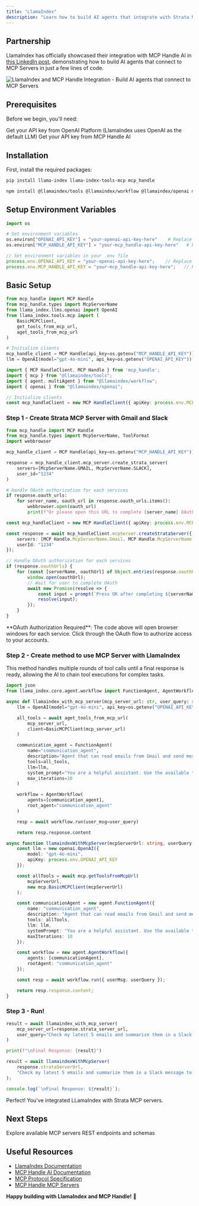 ```yaml
---
title: "LlamaIndex"
description: "Learn how to build AI agents that integrate with Strata MCP servers to build AI agents that can interact with Gmail and Slack."
---
```


## Partnership

LlamaIndex has officially showcased their integration with MCP Handle AI in [this LinkedIn post](https://www.linkedin.com/posts/llamaindex_build-ai-agents-that-connect-to-youtube-activity-7344107221221355521-UrOl?utm_source=share&utm_medium=member_desktop&rcm=ACoAACh0ewEBh9MR1nb_U_x3e5bqgDYgETJ8d5Y), demonstrating how to build AI agents that connect to MCP Servers in just a few lines of code.

<Frame>
  <img src="/images/ai-platform/llamaindex-mcp_handle.png" alt="LlamaIndex and MCP Handle Integration - Build AI agents that connect to MCP Servers" />
</Frame>

## Prerequisites

Before we begin, you'll need:

<CardGroup cols={2}>
  <Card title="OpenAI API Key" icon="key" href="https://platform.openai.com/api-keys">
    Get your API key from OpenAI Platform (LlamaIndex uses OpenAI as the default LLM)
  </Card>
  <Card title="MCP Handle AI API Key" icon="key" href="https://www.mcp-handle.dev/">
    Get your API key from MCP Handle AI
  </Card>
</CardGroup>

## Installation

First, install the required packages:

<CodeGroup>

```bash Python
pip install llama-index llama-index-tools-mcp mcp_handle
```

```bash TypeScript
npm install @llamaindex/tools @llamaindex/workflow @llamaindex/openai mcp_handle
```

</CodeGroup>

## Setup Environment Variables

<CodeGroup>

```python Python
import os

# Set environment variables
os.environ["OPENAI_API_KEY"] = "your-openai-api-key-here"    # Replace with your actual OpenAI API key
os.environ["MCP_HANDLE_API_KEY"] = "your-mcp_handle-api-key-here"   # Replace with your actual MCP Handle API key
```

```typescript TypeScript
// Set environment variables in your .env file
process.env.OPENAI_API_KEY = "your-openai-api-key-here";    // Replace with your actual OpenAI API key
process.env.MCP_HANDLE_API_KEY = "your-mcp_handle-api-key-here";   // Replace with your actual MCP Handle API key
```

</CodeGroup>

## Basic Setup

<CodeGroup>

```python Python
from mcp_handle import MCP Handle
from mcp_handle.types import McpServerName
from llama_index.llms.openai import OpenAI
from llama_index.tools.mcp import (
    BasicMCPClient,
    get_tools_from_mcp_url,
    aget_tools_from_mcp_url
)

# Initialize clients
mcp_handle_client = MCP Handle(api_key=os.getenv("MCP_HANDLE_API_KEY"))
llm = OpenAI(model="gpt-4o-mini", api_key=os.getenv("OPENAI_API_KEY"))
```

```typescript TypeScript
import { MCP HandleClient, MCP Handle } from 'mcp_handle';
import { mcp } from "@llamaindex/tools";
import { agent, multiAgent } from "@llamaindex/workflow";
import { openai } from "@llamaindex/openai";

// Initialize clients
const mcp_handleClient = new MCP HandleClient({ apiKey: process.env.MCP_HANDLE_API_KEY });
```

</CodeGroup>

### Step 1 - Create Strata MCP Server with Gmail and Slack

<CodeGroup>

```python Python
from mcp_handle import MCP Handle
from mcp_handle.types import McpServerName, ToolFormat
import webbrowser

mcp_handle_client = MCP Handle(api_key=os.getenv("MCP_HANDLE_API_KEY"))

response = mcp_handle_client.mcp_server.create_strata_server(
    servers=[McpServerName.GMAIL, McpServerName.SLACK], 
    user_id="1234"
)

# Handle OAuth authorization for each services
if response.oauth_urls:
    for server_name, oauth_url in response.oauth_urls.items():
        webbrowser.open(oauth_url)
        print(f"Or please open this URL to complete {server_name} OAuth authorization: {oauth_url}")
```

```typescript TypeScript
const mcp_handleClient = new MCP HandleClient({ apiKey: process.env.MCP_HANDLE_API_KEY });

const response = await mcp_handleClient.mcpServer.createStrataServer({
    servers: [MCP Handle.McpServerName.Gmail, MCP Handle.McpServerName.Slack],
    userId: "1234"
});

// Handle OAuth authorization for each services
if (response.oauthUrls) {
    for (const [serverName, oauthUrl] of Object.entries(response.oauthUrls)) {
        window.open(oauthUrl);
        // Wait for user to complete OAuth
        await new Promise(resolve => {
            const input = prompt(`Press OK after completing ${serverName} OAuth authorization...`);
            resolve(input);
        });
    }
}

```

</CodeGroup>

<Note>
**OAuth Authorization Required**: The code above will open browser windows for each service. Click through the OAuth flow to authorize access to your accounts.
</Note>

### Step 2 - Create method to use MCP Server with LlamaIndex

This method handles multiple rounds of tool calls until a final response is ready, allowing the AI to chain tool executions for complex tasks.

<CodeGroup>

```python Python
import json
from llama_index.core.agent.workflow import FunctionAgent, AgentWorkflow

async def llamaindex_with_mcp_server(mcp_server_url: str, user_query: str):
    llm = OpenAI(model="gpt-4o-mini", api_key=os.getenv("OPENAI_API_KEY"))

    all_tools = await aget_tools_from_mcp_url(
        mcp_server_url,
        client=BasicMCPClient(mcp_server_url)
    )

    communication_agent = FunctionAgent(
        name="communication_agent",
        description="Agent that can read emails from Gmail and send messages to Slack",
        tools=all_tools,
        llm=llm,
        system_prompt="You are a helpful assistant. Use the available tools to answer the user's question.",
        max_iterations=10
    )

    workflow = AgentWorkflow(
        agents=[communication_agent],
        root_agent="communication_agent"
    )

    resp = await workflow.run(user_msg=user_query)

    return resp.response.content
```

```typescript TypeScript
async function llamaindexWithMcpServer(mcpServerUrl: string, userQuery: string) {
    const llm = new openai.OpenAI({
        model: "gpt-4o-mini",
        apiKey: process.env.OPENAI_API_KEY
    });

    const allTools = await mcp.getToolsFromMcpUrl(
        mcpServerUrl,
        new mcp.BasicMCPClient(mcpServerUrl)
    );

    const communicationAgent = new agent.FunctionAgent({
        name: "communication_agent",
        description: "Agent that can read emails from Gmail and send messages to Slack",
        tools: allTools,
        llm: llm,
        systemPrompt: "You are a helpful assistant. Use the available tools to answer the user's question.",
        maxIterations: 10
    });

    const workflow = new agent.AgentWorkflow({
        agents: [communicationAgent],
        rootAgent: "communication_agent"
    });

    const resp = await workflow.run({ userMsg: userQuery });

    return resp.response.content;
}
```

</CodeGroup>


### Step 3 - Run!

<CodeGroup>

```python Python
result = await llamaindex_with_mcp_server(
    mcp_server_url=response.strata_server_url, 
    user_query="Check my latest 5 emails and summarize them in a Slack message to #general"
)

print(f"\nFinal Response: {result}")
```

```typescript TypeScript
result = await llamaindexWithMcpServer(
    response.strataServerUrl,
    "Check my latest 5 emails and summarize them in a Slack message to #general"
);

console.log(`\nFinal Response: ${result}`);
```

</CodeGroup>

<Check>
Perfect! You've integrated LLamaIndex with Strata MCP servers.
</Check>

## Next Steps

<CardGroup cols={2}>
  <Card title="Integrations" icon="server" href="/mcp-server/github">
    Explore available MCP servers
  </Card>
  <Card title="API Reference" icon="magnifying-glass" href="/api-reference/introduction">
    REST endpoints and schemas
  </Card>
</CardGroup>

## Useful Resources

- [LlamaIndex Documentation](https://docs.llamaindex.ai/)
- [MCP Handle AI Documentation](https://www.mcp-handle.dev/docs/)
- [MCP Protocol Specification](https://modelcontextprotocol.io/)
- [MCP Handle MCP Servers](/mcp-server)

**Happy building with LlamaIndex and MCP Handle!** 🚀 